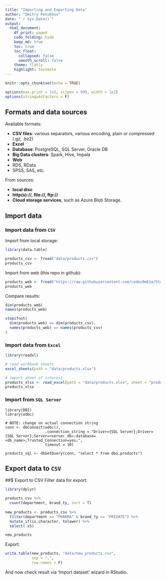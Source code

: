 ```yaml
---
title: "Importing and Exporting Data"
author: "Dmitry Petukhov"
date: "`r Sys.Date()`"
output: 
  html_document:
    df_print: paged
    code_folding: hide
    keep_md: true
    toc: true
    toc_float:
      collapsed: false
      smooth_scroll: false
    theme: flatly
    highlight: textmate
---
```


```r
knitr::opts_chunk$set(echo = TRUE)
```

```r
options(max.print = 1e3, scipen = 999, width = 1e2)
options(stringsAsFactors = F)
```


## Formats and data sources

Available formats:

- **CSV files**: various separators, various encoding, plain or compressed (.gz, .bz2)
- **Excel**
- **Database**: PostgreSQL, SQL Server, Oracle DB 
- **Big Data clusters**: Spark, Hive, Impala
- **Web**
- RDS, RData
- SPSS, SAS, etc.


From sources:

- **local disc**
- **http(s)://, file://, ftp://**
- **Cloud storage services**, such as Azure Blob Storage.



## Import data

### Import data from `CSV`

Import from local storage:
```r
library(data.table)

products_csv <- fread("data/products.csv")
products_csv
```

Import from web (this repo in github):
```r
products_web <- fread("https://raw.githubusercontent.com/codez0mb1e/StarRter/master/data/products.csv")
products_web
```

Compare results:
```r
dim(products_web)
names(products_web)

stopifnot(
  dim(products_web) == dim(products_csv),
  names(products_web) == names(products_csv)
)
```



### Import data from `Excel`

```r
library(readxl)

# read workbook sheets
excel_sheets(path = "data/products.xlsx")

# import sheet of interest
products_xlsx <- read_excel(path = "data/products.xlsx", sheet = "products data")
products_xlsx
```



### Import from `SQL Server`

```
library(DBI)
library(odbc)

# NOTE: change on actual connection string
conn <- dbConnect(odbc(), 
                  .connection_string = "Driver={SQL Server};Driver={SQL Server};Server=<server_db>;database=<db_name>;Trusted_Connection=yes;", 
                  timeout = 10)

products_sql <- dbGetQuery(conn, "select * from dbo.products")
```



## Export data to `CSV`

##$ Export to CSV
Filter data for export:
```r
library(dplyr)

products_csv %>% 
  count(department, brand_ty, sort = T)
 
new_products <- products_csv %>% 
  filter(department == "PHARMA" & brand_ty == "PRIVATE") %>% 
  mutate_if(is.character, tolower) %>% 
  select(-x5)

new_products
```

Export:
```r
write.table(new_products, "data/new_products.csv", 
            sep = ",", 
            row.names = F)
```

And now check result via 'Import dataset' wizard in RStudio.




